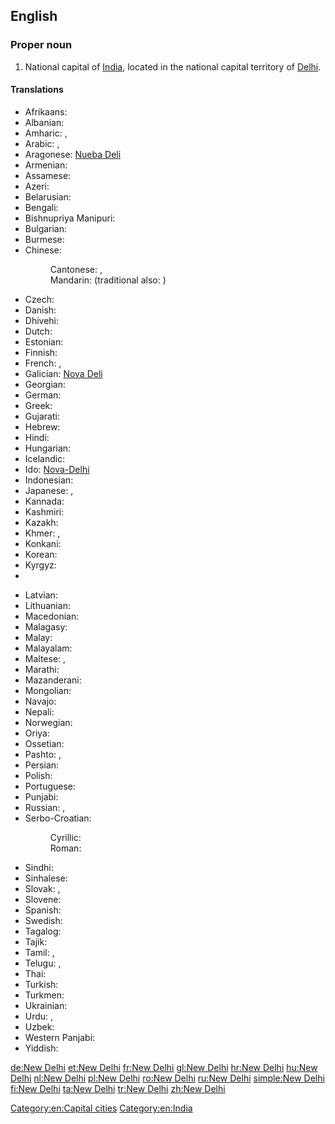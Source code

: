 {{wikipedia}}
==English==

===Proper noun===
{{en-proper noun|head=[[new|New]] [[Delhi]]}}

# National capital of [[India]], located in the national capital territory of [[Delhi]].

====Translations====
{{trans-top|capital of India}}
* Afrikaans: {{t-|af|Nieu-Delhi}}
* Albanian: {{t-|sq|New Delhi}}
* Amharic: {{t-|am|ኒው ዴሊ|tr=niw deli|sc=Ethi}}, {{t-|am|ኒው ዴልሒ|tr=niw delḥi|sc=Ethi}}
* Arabic: {{t-|ar|نيودلهي|f|tr=niyūdilhī}}, {{t-|ar|دلهي الجديدة|f|tr=dilhī jadīda}}
* Aragonese: [[Nueba Deli]]
* Armenian: {{t-|hy|Նյու Դելի|tr=Nyu Deli}}
* Assamese: {{t-|as|নয়া দিল্লী|tr=nôya dilli|sc=Beng}}
* Azeri: {{t-|az|Yeni Dehli}}
* Belarusian: {{t-|be|Нью-Дэлі|m|tr=Nʹju-Déli}}
* Bengali: {{t-|bn|নতুন দিল্লি|tr=Nôtun Dilli|sc=Beng}}
* Bishnupriya Manipuri: {{tø|bpy|নুৱা দিল্লী}}
* Bulgarian: {{t-|bg|Ню Делхи|n|tr=Nju-Délhi|sc=Cyrl}}
* Burmese: {{t-|my|နယူးဒေလီမြို့|sc=Mymr}}
* Chinese:
*: Cantonese: {{tø|yue|新德裡|sc=Hant}}, {{tø|yue|新德里|tr=Sān Dākléi|sc=Hant}}
*: Mandarin: {{t|cmn|新德里|tr=Xīn Délǐ|sc=Hani}} (traditional also: {{t|cmn|新德裡|sc=Hant}})
* Czech: {{t+|cs|Nové Dillí|n}}
* Danish: {{t-|da|New Delhi}}
* Dhivehi: {{t-|dv|ނިއުދިއްލީ|tr=niudillī|sc=Thaa}}
* Dutch: {{t+|nl|New Delhi|n}}
* Estonian: {{t+|et|New Delhi}}
* Finnish: {{t+|fi|New Delhi}}
* French: {{t+|fr|New Delhi}}, {{qualifier|Frenchified}} {{t-|fr|Nouvelle-Delhi}}
* Galician: [[Nova Deli]]
* Georgian: {{t-|ka|ნიუ-დელი|tr=niu-deli|sc=Geor}}
* German: {{t+|de|Neu-Delhi|n}}
* Greek: {{t-|el|Νέο Δελχί|n|tr=Néo Delhí}}
* Gujarati: {{t-|gu|નવી દિલ્હી|tr=navī dil'hī|sc=Gujr}}
* Hebrew: {{t-|he|ניו דלהי|tr=nyu delhi}}
* Hindi: {{t+|hi|नई दिल्ली|f|tr=naī dillī}}
* Hungarian: {{t+|hu|Újdelhi}}
* Icelandic: {{t-|is|Nýja Delí}}
* Ido: [[Nova-Delhi]]
* Indonesian: {{t-|id|New Delhi}}
* Japanese: {{t-|ja|ニューデリー|tr=Nyū-Derī}}, {{t-|ja|ニュー・デリー|tr=Nyū-Derī|sc=Jpan}}
* Kannada: {{t-|kn|ನವ ದೆಹಲಿ|tr=nava dehali|sc=Knda}}
* Kashmiri: {{t-|ks|नवि दिल्ली|tr=navi dillī|sc=ks-Arab}}
* Kazakh: {{t|kk|Жаңа Дели|tr=Jaña Deli|sc=Cyrl}}
* Khmer: {{t-|km|ញូវដេលហ៊ី|tr=nyuw delhi|sc=Khmr}}, {{t-|km|ញូដេលី|tr=nyuu delii|sc=Khmr}}
* Konkani: {{tø|kok|नवी दिल्ली|tr=navī dillī}}
* Korean: {{t-|ko|뉴델리|tr=Nyudelli|sc=Hang}}
* Kyrgyz: {{t-|ky|Нью-Дели|tr=Nʹyu-Deli|sc=Cyrl}}
* {{trreq|Lao}}
{{trans-mid}}
* Latvian: {{t-|lv|Ņūdeli}}
* Lithuanian: {{t-|lt|Naujasis Delis}}
* Macedonian: {{t-|mk|Њу Делхи|n|tr=Nju Délhi}}
* Malagasy: {{t-|mg|New Delhi}}
* Malay: {{t-|ms|New Delhi}}
* Malayalam: {{t-|ml|ന്യൂ ഡെല്‍ഹി|tr=n'yū ḍel'hi|sc=Mlym}}
* Maltese: {{t-|mt|New Delhi}}, {{t-|mt|Nju Deli}}
* Marathi: {{t-|mr|नवी दिल्ली|tr=navī dillī|sc=Deva}}
* Mazanderani: {{tø|mzn|نودهلي}}
* Mongolian: {{t-|mn|Шинэ Дели|tr=Šine Deli|sc=Cyrl}}
* Navajo: {{tø|nv|Délii Ániidí}}
* Nepali: {{t-|ne|नयाँ दिल्ली|tr=nayā̃ dillī|sc=Deva}}
* Norwegian: {{t-|no|New Delhi}}
* Oriya: {{t-|or|ନୂଆଦିଲ୍ଲୀ|tr=nū'ādillī|sc=Orya}}
* Ossetian: {{tø|os|Нью-Дели|tr=Nʹju-Deli|sc=Cyrl}}
* Pashto: {{t-|ps|نوۍ ډيلي|tr=Nawəy Ḋīllī|sc=ps-Arab}}, {{t-|ps|نوۍ دهلي|tr=Nawəy Dehlī|sc=ps-Arab}}
* Persian: {{t-|fa|دهلی نو|tr=Dehli Nou|sc=fa-Arab}}
* Polish: {{t+|pl|Nowe Delhi|n}}
* Portuguese: {{t-|pt|Nova Deli|f}}
* Punjabi: {{t-|pa|ਨਵੀਂ ਦਿੱਲੀ|tr=navī̃ dillī|sc=Guru}}
* Russian: {{t-|ru|Нью-Дели|m|tr=Nʹju-Dɛ́li}} {{indeclinable}},  {{t-|ru|Дели|m|tr=Dɛ́li}} {{indeclinable}}
* Serbo-Croatian:
*: Cyrillic: {{t-|sh|Њу Делхи|m|sc=Cyrl}}
*: Roman: {{t-|sh|Nju Delhi|m}}
* Sindhi: {{t-|sd|نئين دہلي|tr=Naʾīn Dihlī|sc=sd-Arab}}
* Sinhalese: {{t-|si|නව දිල්ලිය|tr=nava dilliya|sc=Sinh}}
* Slovak: {{t-|sk|Dillí}}, {{t-|sk|Naí Dillí}}
* Slovene: {{t-|sl|New Delhi|m}}
* Spanish: {{t+|es|Nueva Delhi|f}}
* Swedish: {{t-|sv|New Delhi}}
* Tagalog: {{t-|tl|Bagong Delhi}}
* Tajik: {{t-|tg|Деҳлии Нав|tr=Dehlii Nav|sc=Cyrl}}
* Tamil: {{t-|ta|புது தில்லி|tr=putu tilli}}, {{t-|ta|நியூ தில்லி|tr=niyū tilli|sc=Taml}}
* Telugu: {{t-|te|క్రొత్త ఢిల్లీ|tr=kotta ḍhillī}}, {{t-|te|న్యూఢిల్లీ|tr=nyūḍhillī|sc=Telu}}
* Thai: {{t-|th|นิวเดลี|tr=niw dēlī}}
* Turkish: {{t+|tr|Yeni Delhi}}
* Turkmen: {{t-|tk|Täze Deli}}
* Ukrainian: {{t-|uk|Нью-Делі|m|tr=Nʹju-Déli}}
* Urdu: {{t-|ur|نئی دہلی|f|tr=naʾī dehlī}},  {{t-|ur|نئی دلی|f|tr=naʾī dillī}}
* Uzbek: {{t-|uz|Yangi Dehli}}
* Western Panjabi: {{t-|pnb|نئی دلی}}
* Yiddish: {{t-|yi|נײַע דעלי|tr=naye deli|sc=Hebr}}
{{trans-bottom}}

[[Category:en:Capital cities]]
[[Category:en:India]]

[[de:New Delhi]]
[[et:New Delhi]]
[[fr:New Delhi]]
[[gl:New Delhi]]
[[hr:New Delhi]]
[[hu:New Delhi]]
[[nl:New Delhi]]
[[pl:New Delhi]]
[[ro:New Delhi]]
[[ru:New Delhi]]
[[simple:New Delhi]]
[[fi:New Delhi]]
[[ta:New Delhi]]
[[tr:New Delhi]]
[[zh:New Delhi]]